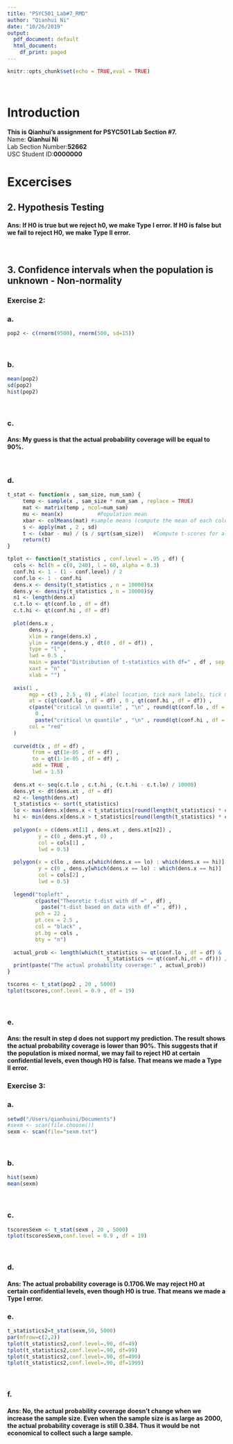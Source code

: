 ```yaml
---
title: "PSYC501_Lab#7_RMD"
author: "Qianhui Ni"
date: "10/26/2019"
output:
  pdf_document: default
  html_document:
    df_print: paged
---
```


```r
knitr::opts_chunk$set(echo = TRUE,eval = TRUE)
```
&nbsp;  

# Introduction

**This is Qianhui's assignment for PSYC501 Lab Section #7.**  
Name: **Qianhui Ni**  
Lab Section Number:**52662**  
USC Student ID:**0000000**  
  
# Excercises  

## 2. Hypothesis Testing    
#### Ans: If H0 is true but we reject h0, we make Type I error. If H0 is false but we fail to reject H0, we make Type II error.  
&nbsp;  

## 3. Confidence intervals when the population is unknown - Non-normality
### Exercise 2:  

### a.      
```r
pop2 <- c(rnorm(9500), rnorm(500, sd=15))
```
&nbsp;  

### b.    
```r
mean(pop2)
sd(pop2)
hist(pop2)
```
&nbsp;  

### c.   

#### Ans: My guess is that the actual probability coverage will be equal to 90%.  
&nbsp;  

### d.   
```r
t_stat <- function(x , sam_size, num_sam) {
     temp <- sample(x , sam_size * num_sam , replace = TRUE)
     mat <- matrix(temp , ncol=num_sam)
     mu <- mean(x)           #Population mean  
     xbar <- colMeans(mat) #sample means (compute the mean of each column)
     s <- apply(mat , 2 , sd)
     t <- (xbar - mu) / (s / sqrt(sam_size))   #Compute t-scores for all samples
     return(t)
}

tplot <- function(t_statistics , conf.level = .95 , df) {
  cols <- hcl(h = c(0, 240), l = 60, alpha = 0.3)
  conf.hi <- 1 - (1 - conf.level) / 2
  conf.lo <- 1 - conf.hi
  dens.x <- density(t_statistics , n = 10000)$x
  dens.y <- density(t_statistics , n = 10000)$y
  n1 <- length(dens.x)
  c.t.lo <- qt(conf.lo , df = df)
  c.t.hi <- qt(conf.hi , df = df)
  
  plot(dens.x , 
       dens.y , 
       xlim = range(dens.x) , 
       ylim = range(dens.y , dt(0 , df = df)) , 
       type = "l" , 
       lwd = 0.5 ,
       main = paste("Distribution of t-statistics with df=" , df , sep = "") , 
       xaxt = "n" ,
       xlab = "")
  
  axis(1 , 
       mgp = c(3 , 2.5 , 0) , #label location, tick mark labels, tick mark location
       at = c(qt(conf.lo , df = df) , 0 , qt(conf.hi , df = df)) , 
       c(paste("critical \n quantile" , "\n" , round(qt(conf.lo , df = df) , 3)) , 
         0 , 
         paste("critical \n quantile" , "\n" , round(qt(conf.hi , df = df) , 3))) ,
       col = "red"  
  )
  
  curve(dt(x , df = df) , 
        from = qt(1e-05 , df = df) ,
        to = qt(1-1e-05 , df = df) ,
        add = TRUE , 
        lwd = 1.5)
  
  dens.xt <- seq(c.t.lo , c.t.hi , (c.t.hi - c.t.lo) / 10000)
  dens.yt <- dt(dens.xt , df = df)
  n2 <- length(dens.xt)
  t_statistics <- sort(t_statistics)
  lo <- max(dens.x[dens.x < t_statistics[round(length(t_statistics) * conf.lo)]])
  hi <- min(dens.x[dens.x > t_statistics[round(length(t_statistics) * conf.hi)]])
  
  polygon(x = c(dens.xt[1] , dens.xt , dens.xt[n2]) , 
          y = c(0 , dens.yt , 0) , 
          col = cols[1] , 
          lwd = 0.5)
  
  polygon(x = c(lo , dens.x[which(dens.x == lo) : which(dens.x == hi)] , hi) ,
          y = c(0 , dens.y[which(dens.x == lo) : which(dens.x == hi)] , 0) , 
          col = cols[2] , 
          lwd = 0.5)
  
  legend("topleft" , 
         c(paste("Theoretic t-dist with df =" , df) , 
           paste("t-dist based on data with df =" , df)) , 
         pch = 22 , 
         pt.cex = 2.5 , 
         col = "black" , 
         pt.bg = cols , 
         bty = "n")
  
  actual_prob <- length(which(t_statistics >= qt(conf.lo , df = df) &
                                t_statistics <= qt(conf.hi,df = df))) / length(t_statistics)
  print(paste("The actual probability coverage:" , actual_prob))
}

tscores <- t_stat(pop2 , 20 , 5000)
tplot(tscores,conf.level = 0.9 , df = 19)

```
&nbsp;  

### e.   

#### Ans: the result in step d does not support my prediction. The result shows the actual probability coverage is lower than 90%. This suggests that if the population is mixed normal, we may fail to reject H0 at certain confidential levels, even though H0 is false. That means we made a Type II error.  

### Exercise 3:  
 
### a.    
```r
setwd("/Users/qianhuini/Documents")
#sexm <- scan(file.choose())
sexm <- scan(file="sexm.txt")
```
&nbsp;  

### b.   
```r
hist(sexm)
mean(sexm)
```
&nbsp;  

### c.    
```r
tscoresSexm <- t_stat(sexm , 20 , 5000)
tplot(tscoresSexm,conf.level = 0.9 , df = 19)
```
&nbsp;  

### d.    

#### Ans: The actual probability coverage is 0.1706.We may reject H0 at certain confidential levels, even though H0 is true. That means we made a Type I error.  

### e.  
```r
t_statistics2=t_stat(sexm,50, 5000)
par(mfrow=c(2,2))
tplot(t_statistics2,conf.level=.90, df=49)
tplot(t_statistics2,conf.level=.90, df=99)
tplot(t_statistics2,conf.level=.90, df=499)
tplot(t_statistics2,conf.level=.90, df=1999)
```
&nbsp;  

### f.     

#### Ans: No, the actual probability coverage doesn't change when we increase the sample size. Even when the sample size is as large as 2000, the actual probability coverage is still 0.384. Thus it would be not economical to collect such a large sample.  
&nbsp;  
&nbsp;  
&nbsp;  
&nbsp;  
